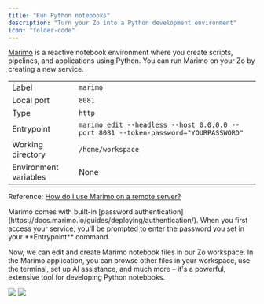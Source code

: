 ```yaml
---
title: "Run Python notebooks"
description: "Turn your Zo into a Python development environment"
icon: "folder-code"
---
```


[Marimo](https://marimo.io) is a reactive notebook environment where you create scripts, pipelines, and applications using Python. You can run Marimo on your Zo by creating a new service.

|                       |                                                                                     |
| --------------------- | ----------------------------------------------------------------------------------- |
| Label                 | `marimo`                                                                            |
| Local port            | `8081`                                                                              |
| Type                  | `http`                                                                              |
| Entrypoint            | `marimo edit --headless --host 0.0.0.0 --port 8081 --token-password="YOURPASSWORD"` |
| Working directory     | `/home/workspace`                                                                   |
| Environment variables | None                                                                                |

Reference: [How do I use Marimo on a remote server?](https://docs.marimo.io/faq/#faq-remote)

<Info>
  Marimo comes with built-in [password authentication](https://docs.marimo.io/guides/deploying/authentication/). When
  you first access your service, you'll be prompted to enter the password you set in your **Entrypoint** command.
</Info>

Now, we can edit and create Marimo notebook files in our Zo workspace. In the Marimo application, you can browse other files in your workspace, use the terminal, set up AI assistance, and much more – it's a powerful, extensive tool for developing Python notebooks.

<Frame caption="Marim-Zo">
  <img className="block dark:hidden" src="/screenshots/marimo-light.png" />
  <img className="hidden dark:block" src="/screenshots/marimo-dark.png" />
</Frame>

